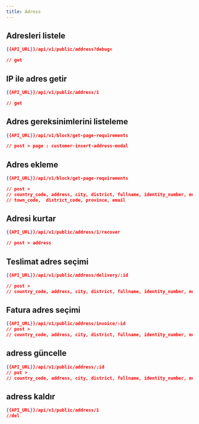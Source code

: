 ```yaml
---
title: Adress
---
```



## Adresleri listele

```json
{{API_URL}}/api/v1/public/address?debug=

// get
```

## IP ile adres getir

```json
{{API_URL}}/api/v1/public/address/1

// get
```
## Adres gereksinimlerini listeleme

```json
{{API_URL}}/api/v1/block/get-page-requirements

// post > page : customer-insert-address-modal
```

## Adres ekleme

```json
{{API_URL}}/api/v1/block/get-page-requirements

// post > 
// country_code, address, city, district, fullname, identity_number, mobile_phone, nationality, title, nationality, town,
// town_code,  district_code, province, email

```
## Adresi kurtar

```json
{{API_URL}}/api/v1/public/address/1/recover

// post > address

```
## Teslimat adres seçimi

```json
{{API_URL}}/api/v1/public/address/delivery/:id

// post > 
// country_code, address, city, district, fullname, identity_number, mobile_phone, nationality, province, town, title


```
## Fatura adres seçimi

```json
{{API_URL}}/api/v1/public/address/invoice/:id
// post > 
// country_code, address, city, district, fullname, identity_number, mobile_phone, nationality, province, town, title


```
## adress güncelle

```json
{{API_URL}}/api/v1/public/address/:id
// put > 
// country_code, address, city, district, fullname, identity_number, mobile_phone, nationality, province, town, title


```

## adress kaldır

```json
{{API_URL}}/api/v1/public/address/1
//del


```














